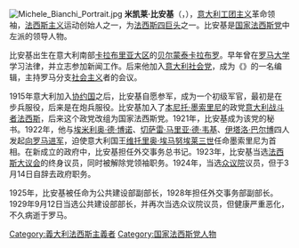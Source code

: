 {{unreferenced|time=2016-12-08T15:58:27+00:00}}
{{expand Italian|Michele Bianchi}}
[[File:Michele_Bianchi_Portrait.jpg|thumb]]
'''米凯莱·比安基'''（{{lang-it|Michele Bianchi}}，{{bd|1883年|7月22日|1930年|2月3日|}}），[[意大利|意大利]][[工团主义|工团主义]]革命领袖，[[法西斯主义|法西斯主义]]运动创始人之一，为[[法西斯四巨头|法西斯四巨头]]之一。比安基是[[国家法西斯党|国家法西斯党]]中左派的领导人物。

比安基出生在意大利南部[[卡拉布里亚大区|卡拉布里亚大区]]的[[贝尔蒙泰卡拉布罗|贝尔蒙泰卡拉布罗]]。早年曾在[[罗马大学|罗马大学]]学习法律，并立志参加新闻工作。后来他加入[[意大利社会党|意大利社会党]]，成为《{{link-en|前进！ (意大利报刊)|Avanti! (Italian newspaper)|前进！}}》的一名编辑，主持罗马分支[[社会主义|社会主义]]者的会议。

1915年意大利加入[[协约国|协约国]]之后，比安基自愿参军，成为一个初级军官，最初是在步兵服役，后来是在炮兵服役。比安基加入了[[本尼托·墨索里尼|本尼托·墨索里尼]]的政党[[意大利战斗者法西斯|意大利战斗者法西斯]]，后来这个政党改组为国家法西斯党。1921年，比安基成为该党的秘书。1922年，他与[[埃米利奥·德·博诺|埃米利奥·德·博诺]]、[[切萨雷·马里亚·德·韦基|切萨雷·马里亚·德·韦基]]、[[伊塔洛·巴尔博|伊塔洛·巴尔博]]四人发起[[向罗马进军|向罗马进军]]，迫使意大利国王[[维托里奥·埃马努埃莱三世|维托里奥·埃马努埃莱三世]]任命墨索里尼为首相。在新成立的政府中，比安基担任外交事务总书记。1923年，比安基当选[[法西斯大议会|法西斯大议会]]的终身议员，同时被解除党领袖职务。1924年，当选[[众议院_(意大利)|众议院]]议员，但于3月14日自辞去政府职务。

1925年，比安基被任命为公共建设部副部长，1928年担任外交事务部副部长。1929年9月12日当选公共建设部部长，并再次当选众议院议员，但健康严重恶化，不久病逝于罗马。

{{墨索里尼内阁}}
{{Authority control}}
[[Category:義大利法西斯主義者|Category:義大利法西斯主義者]]
[[Category:国家法西斯党人物|Category:国家法西斯党人物]]